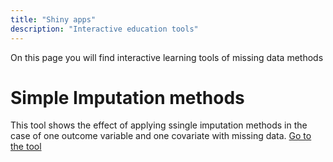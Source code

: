 ```yaml
---
title: "Shiny apps"
description: "Interactive education tools"
---
```


On this page you will find interactive learning tools of missing data methods

# Simple Imputation methods
This tool shows the effect of applying ssingle imputation methods in the case of one outcome variable
and one covariate with missing data. [Go to the tool](https://mwheymans.shinyapps.io/simpleimp/){target="_blank"}